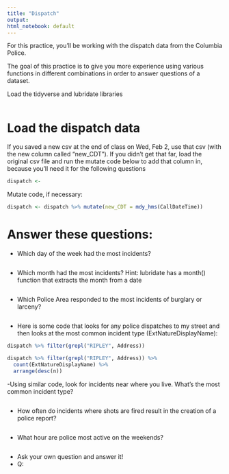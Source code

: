 ```yaml
---
title: "Dispatch"
output:
html_notebook: default
---
```


For this practice, you'll be working with the dispatch data from the Columbia Police.

The goal of this practice is to give you more experience using various functions in different combinations in order to answer questions of a dataset. 

Load the tidyverse and lubridate libraries
```r

```

# Load the dispatch data
If you saved a new csv at the end of class on Wed, Feb 2, use that csv (with the new column called "new_CDT"). If you didn't get that far, load the original csv file and run the mutate code below to add that column in, because you'll need it for the following questions
```r
dispatch <- 
```

Mutate code, if necessary: 
```r
dispatch <- dispatch %>% mutate(new_CDT = mdy_hms(CallDateTime))
```

# Answer these questions: 

- Which day of the week had the most incidents? 
```r

```

- Which month had the most incidents?
  Hint: lubridate has a month() function that extracts the month from a date
```r

```

- Which Police Area responded to the most incidents of burglary or larceny?
```r

```

- Here is some code that looks for any police dispatches to my street and then looks at the most common incident type (ExtNatureDisplayName): 
```r
dispatch %>% filter(grepl("RIPLEY", Address))

dispatch %>% filter(grepl("RIPLEY", Address)) %>%
  count(ExtNatureDisplayName) %>%
  arrange(desc(n))
```

-Using similar code, look for incidents near where you live. What's the most common incident type?
```r

```

- How often do incidents where shots are fired result in the creation of a police report?
```r

```

- What hour are police most active on the weekends? 
```r

```

- Ask your own question and answer it!
- Q:
```r

```

